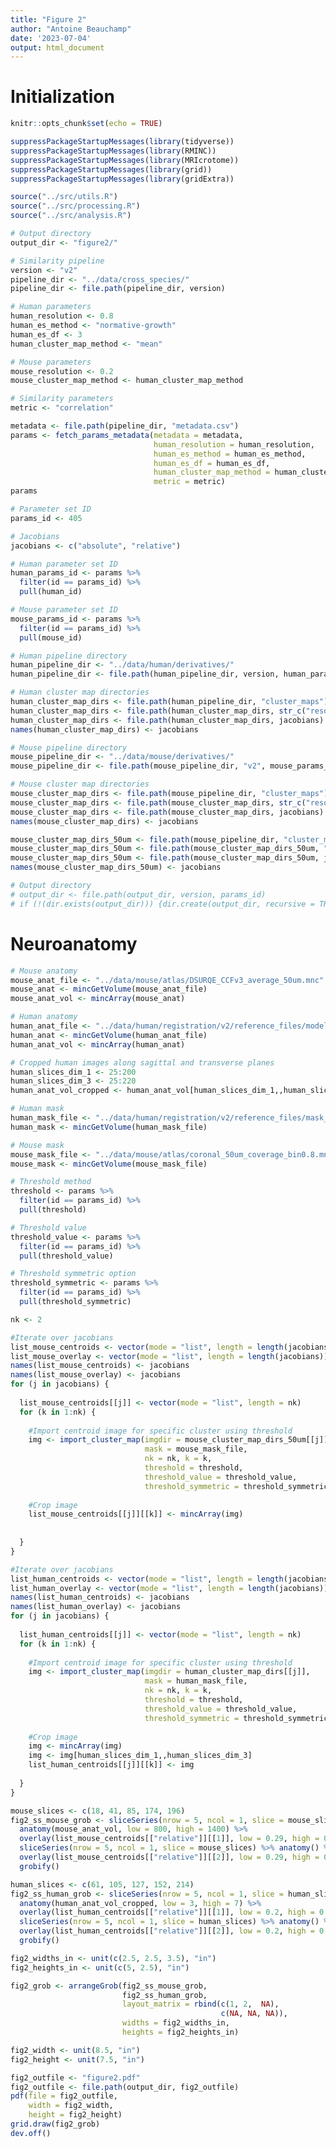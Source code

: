 ```yaml
---
title: "Figure 2"
author: "Antoine Beauchamp"
date: '2023-07-04'
output: html_document
---
```


# Initialization

```r
knitr::opts_chunk$set(echo = TRUE)
```

```r
suppressPackageStartupMessages(library(tidyverse))
suppressPackageStartupMessages(library(RMINC))
suppressPackageStartupMessages(library(MRIcrotome))
suppressPackageStartupMessages(library(grid))
suppressPackageStartupMessages(library(gridExtra))
```

```r
source("../src/utils.R")
source("../src/processing.R")
source("../src/analysis.R")
```

```r
# Output directory
output_dir <- "figure2/"

# Similarity pipeline
version <- "v2"
pipeline_dir <- "../data/cross_species/"
pipeline_dir <- file.path(pipeline_dir, version)

# Human parameters
human_resolution <- 0.8
human_es_method <- "normative-growth"
human_es_df <- 3
human_cluster_map_method <- "mean"

# Mouse parameters
mouse_resolution <- 0.2
mouse_cluster_map_method <- human_cluster_map_method

# Similarity parameters
metric <- "correlation"

metadata <- file.path(pipeline_dir, "metadata.csv")
params <- fetch_params_metadata(metadata = metadata,
                                human_resolution = human_resolution,
                                human_es_method = human_es_method,
                                human_es_df = human_es_df,
                                human_cluster_map_method = human_cluster_map_method,
                                metric = metric)
params
```

```r
# Parameter set ID
params_id <- 405

# Jacobians
jacobians <- c("absolute", "relative")

# Human parameter set ID
human_params_id <- params %>% 
  filter(id == params_id) %>% 
  pull(human_id)

# Mouse parameter set ID
mouse_params_id <- params %>% 
  filter(id == params_id) %>% 
  pull(mouse_id)

# Human pipeline directory
human_pipeline_dir <- "../data/human/derivatives/"
human_pipeline_dir <- file.path(human_pipeline_dir, version, human_params_id)

# Human cluster map directories
human_cluster_map_dirs <- file.path(human_pipeline_dir, "cluster_maps")
human_cluster_map_dirs <- file.path(human_cluster_map_dirs, str_c("resolution_", human_resolution))
human_cluster_map_dirs <- file.path(human_cluster_map_dirs, jacobians)
names(human_cluster_map_dirs) <- jacobians

# Mouse pipeline directory
mouse_pipeline_dir <- "../data/mouse/derivatives/"
mouse_pipeline_dir <- file.path(mouse_pipeline_dir, "v2", mouse_params_id)

# Mouse cluster map directories
mouse_cluster_map_dirs <- file.path(mouse_pipeline_dir, "cluster_maps")
mouse_cluster_map_dirs <- file.path(mouse_cluster_map_dirs, str_c("resolution_", mouse_resolution))
mouse_cluster_map_dirs <- file.path(mouse_cluster_map_dirs, jacobians)
names(mouse_cluster_map_dirs) <- jacobians

mouse_cluster_map_dirs_50um <- file.path(mouse_pipeline_dir, "cluster_maps")
mouse_cluster_map_dirs_50um <- file.path(mouse_cluster_map_dirs_50um, "resolution_0.05")
mouse_cluster_map_dirs_50um <- file.path(mouse_cluster_map_dirs_50um, jacobians)
names(mouse_cluster_map_dirs_50um) <- jacobians

# Output directory
# output_dir <- file.path(output_dir, version, params_id)
# if (!(dir.exists(output_dir))) {dir.create(output_dir, recursive = TRUE)}
```

# Neuroanatomy

```r
# Mouse anatomy
mouse_anat_file <- "../data/mouse/atlas/DSURQE_CCFv3_average_50um.mnc"
mouse_anat <- mincGetVolume(mouse_anat_file)
mouse_anat_vol <- mincArray(mouse_anat)

# Human anatomy
human_anat_file <- "../data/human/registration/v2/reference_files/model_0.8mm.mnc"
human_anat <- mincGetVolume(human_anat_file)
human_anat_vol <- mincArray(human_anat)

# Cropped human images along sagittal and transverse planes
human_slices_dim_1 <- 25:200
human_slices_dim_3 <- 25:220
human_anat_vol_cropped <- human_anat_vol[human_slices_dim_1,,human_slices_dim_3]

# Human mask
human_mask_file <- "../data/human/registration/v2/reference_files/mask_0.8mm.mnc"
human_mask <- mincGetVolume(human_mask_file)

# Mouse mask
mouse_mask_file <- "../data/mouse/atlas/coronal_50um_coverage_bin0.8.mnc"
mouse_mask <- mincGetVolume(mouse_mask_file)

# Threshold method
threshold <- params %>% 
  filter(id == params_id) %>% 
  pull(threshold)

# Threshold value
threshold_value <- params %>% 
  filter(id == params_id) %>% 
  pull(threshold_value)

# Threshold symmetric option
threshold_symmetric <- params %>% 
  filter(id == params_id) %>% 
  pull(threshold_symmetric)

nk <- 2
```

```r
#Iterate over jacobians
list_mouse_centroids <- vector(mode = "list", length = length(jacobians))
list_mouse_overlay <- vector(mode = "list", length = length(jacobians))
names(list_mouse_centroids) <- jacobians
names(list_mouse_overlay) <- jacobians
for (j in jacobians) {
  
  list_mouse_centroids[[j]] <- vector(mode = "list", length = nk)
  for (k in 1:nk) {
    
    #Import centroid image for specific cluster using threshold
    img <- import_cluster_map(imgdir = mouse_cluster_map_dirs_50um[[j]],
                              mask = mouse_mask_file,
                              nk = nk, k = k,
                              threshold = threshold,
                              threshold_value = threshold_value,
                              threshold_symmetric = threshold_symmetric)
    
    #Crop image
    list_mouse_centroids[[j]][[k]] <- mincArray(img)
    
    
  }
}
```

```r
#Iterate over jacobians
list_human_centroids <- vector(mode = "list", length = length(jacobians))
list_human_overlay <- vector(mode = "list", length = length(jacobians))
names(list_human_centroids) <- jacobians
names(list_human_overlay) <- jacobians
for (j in jacobians) {
  
  list_human_centroids[[j]] <- vector(mode = "list", length = nk)
  for (k in 1:nk) {
    
    #Import centroid image for specific cluster using threshold
    img <- import_cluster_map(imgdir = human_cluster_map_dirs[[j]],
                              mask = human_mask_file,
                              nk = nk, k = k,
                              threshold = threshold,
                              threshold_value = threshold_value,
                              threshold_symmetric = threshold_symmetric)
    
    #Crop image
    img <- mincArray(img)
    img <- img[human_slices_dim_1,,human_slices_dim_3]
    list_human_centroids[[j]][[k]] <- img
    
  }
}
```

```r
mouse_slices <- c(18, 41, 85, 174, 196)
fig2_ss_mouse_grob <- sliceSeries(nrow = 5, ncol = 1, slice = mouse_slices) %>% 
  anatomy(mouse_anat_vol, low = 800, high = 1400) %>% 
  overlay(list_mouse_centroids[["relative"]][[1]], low = 0.29, high = 0.6, symmetric = TRUE) %>% 
  sliceSeries(nrow = 5, ncol = 1, slice = mouse_slices) %>% anatomy() %>% 
  overlay(list_mouse_centroids[["relative"]][[2]], low = 0.29, high = 0.6, symmetric = TRUE) %>%   
  grobify()
```

```r
human_slices <- c(61, 105, 127, 152, 214)
fig2_ss_human_grob <- sliceSeries(nrow = 5, ncol = 1, slice = human_slices) %>% 
  anatomy(human_anat_vol_cropped, low = 3, high = 7) %>% 
  overlay(list_human_centroids[["relative"]][[1]], low = 0.2, high = 0.67, symmetric = TRUE) %>% 
  sliceSeries(nrow = 5, ncol = 1, slice = human_slices) %>% anatomy() %>% 
  overlay(list_human_centroids[["relative"]][[2]], low = 0.2, high = 0.67, symmetric = TRUE) %>%   
  grobify()
```


```r
fig2_widths_in <- unit(c(2.5, 2.5, 3.5), "in")
fig2_heights_in <- unit(c(5, 2.5), "in")

fig2_grob <- arrangeGrob(fig2_ss_mouse_grob,
                         fig2_ss_human_grob,
                         layout_matrix = rbind(c(1, 2,  NA),
                                               c(NA, NA, NA)),
                         widths = fig2_widths_in,
                         heights = fig2_heights_in)

fig2_width <- unit(8.5, "in")
fig2_height <- unit(7.5, "in")

fig2_outfile <- "figure2.pdf"
fig2_outfile <- file.path(output_dir, fig2_outfile)
pdf(file = fig2_outfile,
    width = fig2_width,
    height = fig2_height)
grid.draw(fig2_grob)
dev.off()

```

